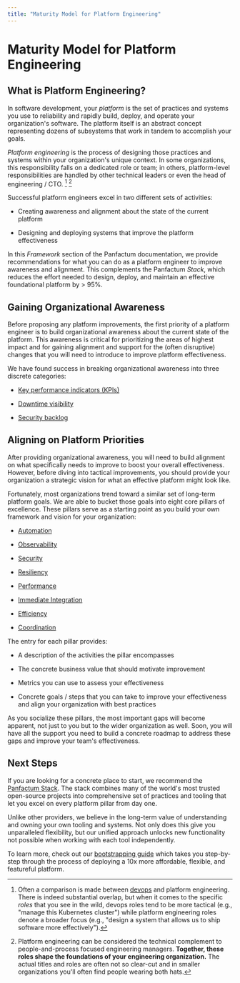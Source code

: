 ```yaml
---
title: "Maturity Model for Platform Engineering"
---
```


# Maturity Model for Platform Engineering

## What is Platform Engineering?

In software development, your *platform* is the set of practices and systems you use to reliability and rapidly build, deploy, and operate
your organization's software. The platform itself is an abstract concept representing dozens of subsystems
that work in tandem to accomplish your goals.

*Platform engineering* is the process of designing those practices and systems within
your organization's unique context. In some organizations, this responsibility falls on a dedicated role or team; in others, platform-level responsibilities
are handled by other technical leaders or even the head of engineering / CTO. [^1] [^2]

[^1]: Often a comparison is made between [devops](https://en.wikipedia.org/wiki/DevOps) and platform engineering. There is indeed substantial overlap, but when
    it comes to the specific *roles* that you see in the wild, devops roles tend to be more tactical (e.g., "manage this
    Kubernetes cluster") while platform engineering roles denote a broader focus (e.g., "design a system that allows us
    to ship software more effectively").

[^2]: Platform engineering can be considered the technical complement to people-and-process focused engineering managers. **Together,
    these roles shape the foundations of your engineering organization.** The actual titles and roles are often not so clear-cut and in smaller organizations
    you'll often find people wearing both hats.

Successful platform engineers excel in two different sets of activities:

* Creating awareness and alignment about the state of the current platform

* Designing and deploying systems that improve the platform effectiveness

In this *Framework* section of the Panfactum documentation, we provide recommendations for what you can do as a platform
engineer to improve awareness and alignment. This complements the Panfactum *Stack*, which reduces the effort needed to design, deploy, and maintain an
effective foundational platform by > 95%.

## Gaining Organizational Awareness

Before proposing any platform improvements, the first priority of a platform engineer is to build organizational
awareness about the current state of the platform. This awareness is critical for prioritizing the areas of highest impact
and for gaining alignment and support for the (often disruptive) changes that you will need to introduce to improve
platform effectiveness.

We have found success in breaking organizational awareness into three discrete categories:

* [Key performance indicators (KPIs)](/docs/maturity/measures/kpis)

* [Downtime visibility](/docs/maturity/measures/downtime-visibility)

* [Security backlog](/docs/maturity/measures/security-backlog)

## Aligning on Platform Priorities

After providing organizational awareness, you will need to build alignment on what specifically needs to improve
to boost your overall effectiveness. However, before diving into tactical improvements, you should provide your organization a
strategic vision for what an effective platform might look like.

Fortunately, most organizations trend toward a similar set of long-term platform goals. We are able to
bucket those goals into eight core pillars of excellence. These pillars serve as a starting
point as you build your own framework and vision for your organization:

* [Automation](/docs/maturity/pillars/automation)

* [Observability](/docs/maturity/pillars/observability)

* [Security](/docs/maturity/pillars/security)

* [Resiliency](/docs/maturity/pillars/resiliency)

* [Performance](/docs/maturity/pillars/performance)

* [Immediate Integration](/docs/maturity/pillars/immediate-integration)

* [Efficiency](/docs/maturity/pillars/efficiency)

* [Coordination](/docs/maturity/pillars/coordination)

The entry for each pillar provides:

* A description of the activities the pillar encompasses

* The concrete business value that should motivate improvement

* Metrics you can use to assess your effectiveness

* Concrete goals / steps that you can take to improve your effectiveness and align your organization with best practices

As you socialize these pillars, the most important gaps will become apparent, not just to you but to the wider
organization as well. Soon, you will have all the support you need to build a concrete roadmap to address
these gaps and improve your team's effectiveness.

## Next Steps

If you are looking for a concrete place to start, we recommend the [Panfactum Stack](/stack). The stack combines
many of the world's most trusted open-source projects into comprehensive set of practices and tooling that let you
excel on every platform pillar from day one.

Unlike other providers, we believe in the long-term value of understanding and owning your own
tooling and systems. Not only does this give you unparalleled flexibility,
but our unified approach unlocks new functionality not possible when working with each tool independently.

To learn more, check out our [bootstrapping guide](/docs/edge/guides/bootstrapping/overview) which takes you step-by-step through
the process of deploying a 10x more affordable, flexible, and featureful platform.
